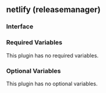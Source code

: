 ## netlify (releasemanager)

### Interface

### Required Variables

This plugin has no required variables.

### Optional Variables

This plugin has no optional variables.
